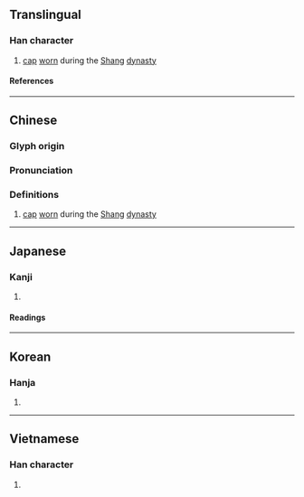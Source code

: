 {{character info/new}}
==Translingual==

===Han character===
{{Han char|rn=13|rad=冂|as=08|sn=10|four=60641|canj=ARMD|ids=⿱冃吁}}

# [[cap]] [[worn]] during the [[w:Shang dynasty|Shang]] [[dynasty]]

====References====
{{Han ref|kx=0129.270|dkj=01542|dj=0291.180|hdz=21508.010|uh=5194}}

----

==Chinese==
{{zh-forms}}

===Glyph origin===
{{Han etym}}

===Pronunciation===
{{zh-pron
|m=xǔ
|c=heoi2
|mn=hu/hú
|oc=y
|cat=n
}}

===Definitions===
{{zh-hanzi}}

# [[cap]] [[worn]] during the [[w:Shang dynasty|Shang]] [[dynasty]]

----

==Japanese==

===Kanji===
{{ja-kanji|grade=|rs=冂08}}

# {{rfdef|ja|sort=冂08}}

====Readings====
{{ja-readings
|on=く
}}

----

==Korean==

===Hanja===
{{ko-hanja|후}}

# {{rfdef|ko|sort=冂08}}

----

==Vietnamese==

===Han character===
{{vi-readings|rs=冂08|reading=hu}}

# {{rfdef|vi|sort=冂08}}